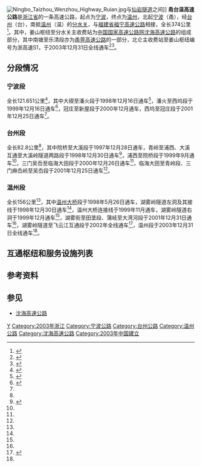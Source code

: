 {{For|2012年通车的与其平行的高速公路|甬台温复线高速公路}}
{{中国高速公路信息框
| 编号 = G15/G1523
| 自定头部 = [[File:China_Expwy_G15_sign_with_name.svg|88px]][[File:China_Expwy_G1523_sign_with_name.svg|120px]]
| 名称 = 沈海高速公路（姜山北－浙闽界）<br/>甬莞高速公路（南塘－乐清）
| 路線簡稱 = 甬台温
| 最近通車日期 = 2003年12月31日
| 规划总里程 = 374
| 起點 = [[宁波市|宁波市]]
| 終點 = [[温州市|温州市]]
}}

{{中国高速公路信息框
| 省名 = Zhejiang
| 编号 = S1YTW
| 名称 = 宁波－台州－温州高速公路（北仑 - 姜山北）
| 路線簡稱 = 甬台温
| 最近通車日期 = 2003年12月31日
| 规划总里程 = 374
| 起點 = [[宁波市|宁波市]]
| 終點 = [[温州市|温州市]]
}}

[[File:Ningbo_Taizhou_Wenzhou_Highway_Ruian.jpg|thumb]]与[[仙岩隧道|仙岩隧道]]之间]]
'''甬台温高速公路'''是[[浙江省|浙江省]]的一条高速公路，起点为[[宁波|宁波]]，终点为[[温州|温州]]，北起[[宁波|宁波]]（甬），经[[台州|台州]]（台），南抵[[温州|温州]]（温）的[[分水关_(浙闽)|分水关]]，与[[福建省|福建省]][[福宁高速公路|福宁高速公路]]相接，全长374公里<ref name="年鉴2004">{{Cite book|title=浙江年鉴2004|author=浙江年鉴编委会|publisher=浙江年鉴社|year=2004|pages=205|issn=1671-6388|chapter=交通·邮电}}</ref>。其中，姜山枢纽至分水关主收费站为[[中国国家高速公路网|中国国家高速公路网]][[沈海高速公路|沈海高速公路]]的组成部分，其中南塘至乐清段亦为[[甬莞高速公路|甬莞高速公路]]的一部分，北仑主收费站至姜山枢纽编号为浙高速S1，于2003年12月31日全线通车<ref name="全线">{{Cite web|title=温州高速公路的前生今世 从零的突破到一千公里的期盼|url=http://wz.zjol.com.cn/jrwz/201910/t20191024_11248583.shtml|accessdate=2020-03-09|work=wz.zjol.com.cn|archive-date=2020-12-12|archive-url=https://web.archive.org/web/20201212065601/http://wz.zjol.com.cn/jrwz/201910/t20191024_11248583.shtml|dead-url=no}}</ref><ref>{{Cite web|title=中国南北大动脉“同三线”高速公路全线贯通|url=http://news.sina.com.cn/c/2003-12-30/12541466191s.shtml|access-date=2021-12-20|work=news.sina.com.cn|archive-date=2021-12-20|archive-url=https://web.archive.org/web/20211220010543/http://news.sina.com.cn/c/2003-12-30/12541466191s.shtml|dead-url=no}}</ref>。

==分段情况==
===宁波段===
全长121.651公里<ref name="年鉴2002">{{Cite book|title=浙江年鉴2002|author1=潘家玮|author2=谭荣尧|publisher=浙江年鉴社|year=2002|pages=219|issn=1671-6388|chapter=交通·邮电}}</ref>，其中大碶至潘火段于1998年12月16日通车<ref name="年鉴2000">{{Cite book|author1=浙江年鉴社|title=浙江年鉴2000|publisher=浙江人民出版社|year=2000|isbn=7-213-02038-2|pages=213|chapter=交通·邮电}}</ref>，潘火至西坞段于1999年12月16日通车<ref name="年鉴2001">{{Cite book|author1=浙江年鉴社|title=浙江年鉴2001|publisher=浙江人民出版社|year=2001|isbn=7-213-02191-5|pages=227|chapter=交通·邮电}}</ref>，冠庄至新屋段于2000年12月通车，西坞至冠庄段于2001年12月25日通车<ref name="年鉴2002"/>。

===台州段===
全长82.8公里<ref name="年鉴2002"/>，其中院桥至大溪段于1997年12月28日通车，青岭至浦西、大溪互通至大溪岭隧道两路段于1998年12月30日通车<ref name="年鉴1999">{{Cite book|author1=浙江年鉴社|title=浙江年鉴1999|publisher=浙江人民出版社|year=1999|isbn=7-213-01830-2|pages=215|chapter=交通·邮电}}</ref>，浦西至院桥段于1999年9月通车<ref name="年鉴2000"/>，三门吴岙至临海大田段于2000年12月26日通车<ref name="年鉴2001"/>，临海大田至青岭段、三门麻岙岭至吴岙段于2001年12月25日通车<ref name="年鉴2002"/>。

===温州段===
全长156公里<ref name="全线"/>，其中[[温州大桥|温州大桥]]段于1998年5月26日通车，湖雾岭隧道左洞及其接线于1998年12月30日通车<ref name="年鉴1999"/>，温州大桥连接线于1999年11月通车，湖雾岭隧道右洞于1999年12月通车<ref name="年鉴2000"/>，湖雾街至田垄段、蒲岐至大湾河段于2001年12月31日通车<ref name="年鉴2002"/>，湖雾岭隧道至飞云江互通段于2002年全线通车<ref name="年鉴2003">{{Cite book|title=浙江年鉴2003|author1=潘家玮|author2=孙建国|publisher=浙江年鉴社|year=2003|pages=206|issn=1671-6388|chapter=交通·邮电}}</ref>，温州段于2003年12月31日全线通车<ref name="全线"/>。

==互通枢纽和服务设施列表==
{{Start expwy exit box|place=1}}
{{Expwy exit group|{{China Expwy Name|S1|路段|P=Zhejiang}}|place=1}}
{{Expwy exit item|type=T|name=北仑|alias=大碶|place=[[宁波市|宁波市]]<br/>[[北仑区|北仑区]]|place rows=2|dist start=31|highway connection={{China Expwy Name|S1DQ|P=Zhejiang}}|comment=大碶疏港高速目前<br/>由此收费站代收通行费（已于2012年5月1日起取消）}}
{{Expwy exit item|type=H|name=大碶|dist start=30|highway connection={{China Expwy Name|S20|P=Zhejiang}}}}
{{Expwy exit item|type=E|name=鄞州东|alias=育王天童|place=[[宁波市|宁波市]]<br/>[[鄞州区|鄞州区]]|place rows=3|dist start=21|road connection={{中国县道名|004|宝瞻公路}}}}
{{Expwy exit item|type=H|name=五乡|dist start=15|highway connection={{China Expwy Name|G1504}}}}
{{Expwy exit item|type=EH|name=宁波东|alias=潘火|dist start=7|highway connection={{China Expwy Name|S5|P=Zhejiang}}|road connection=[[世纪大道_(宁波)|世纪大道]]}}
{{Expwy exit group|{{China Expwy Name|G15|路段}}|place=1}}
{{Expwy exit item|type=H|name=姜山北|place=[[宁波市|宁波市]]<br/>[[鄞州区|鄞州区]]|place rows=2|highway connection={{China Expwy Name|G15}}<br/>{{China Expwy Name|G1504}}}}
{{Expwy exit item|type=E|name=姜山|road connection={{中国县道名|001}}<br/>姜茅路<br/>环镇南路<br/>天童南路}}
{{Expwy exit item|type=E|name=奉化|alias=西坞|place=[[宁波市|宁波市]]<br/>[[奉化区|奉化区]]|place rows=2|road connection={{中国县道名|316|奉化三高连接线}}}}
{{Expwy exit item|type=S|name=奉化}}
{{Expwy exit item|type=E|name=宁海北|alias=西店|place=[[宁波市|宁波市]]<br/>[[宁海县|宁海县]]|place rows=4|road connection={{中国国道名|228}}}}
{{Expwy exit item|type=S|name=宁海}}
{{Expwy exit item|type=E|name=宁海|road connection={{中国省道名|311|P=浙江}}}}
{{Expwy exit item|type=E|name=宁海南|road connection={{中国县道名|414|天河路}}}}
{{Expwy exit item|type=E|name=三门|place=[[台州市|台州市]]<br/>[[三门县|三门县]]|place rows=2|road connection={{中国省道名|214|P=浙江}}<br/>{{中国省道名|224|P=浙江}}}}
{{Expwy exit item|type=H|name=吴岙|highway connection={{China Expwy Name|G1522}}}}
{{Expwy exit item|type=E|name=临海北|place=[[台州市|台州市]]<br/>[[临海市|临海市]]|place rows=4|road connection={{中国省道名|225|P=浙江}}<br/>东大中路<br/>临海大道}}
{{Expwy exit item|type=S|name=台州}}
{{Expwy exit item|type=E|name=临海南|road connection={{中国国道名|104}}}}
{{Expwy exit item|type=H|name=水洋|highway connection={{China Expwy Name|S28|P=Zhejiang}}}}
{{Expwy exit item|type=E|name=台州|place=[[台州市|台州市]]<br/>[[黄岩区|黄岩区]]|place rows=3|road connection=二环北路}}
{{Expwy exit item|type=E|name=台州南|road connection=院沙线}}
{{Expwy exit item|type=H|name=大溪|state=U|highway connection=[[温岭联络线高速公路|温岭联络线]]}}
{{Expwy exit item|type=E|name=大溪|alias=温岭西|place=[[台州市|台州市]]<br/>[[温岭市|温岭市]]|place rows=1|road connection=大石路}}
{{Expwy exit item|type=E|name=雁荡山|place=[[温州市|温州市]]<br/>[[乐清市|乐清市]]|place rows=2|road connection={{中国国道名|104}}}}
{{Expwy exit item|type=S|name=清江}}
{{Expwy exit group|{{China Expwy Name|G1523|L1=G15|路段}}|place=1}}
{{Expwy exit item|type=EH|name=南塘|place=[[温州市|温州市]]<br/>[[乐清市|乐清市]]|place rows=4|highway connection={{China Expwy Name|G1523}}|road connection={{中国国道名|104}}}}
{{Expwy exit item|type=E|name=蒲歧}}
{{Expwy exit item|type=E|name=乐清北|road connection=清东路}}
{{Expwy exit item|type=E|name=乐清|road connection={{中国县道名|019}}}}
{{Expwy exit group|{{China Expwy Name|G15|路段}}|place=1}}
{{Expwy exit item|type=H|name=乐清|place=[[温州市|温州市]]<br/>[[乐清市|乐清市]]|place rows=4|highway connection={{China Expwy Name|G1523}}}}
{{Expwy exit item|type=E|name=柳市北|state=U}}
{{Expwy exit item|type=H|name=大桥北|highway connection={{China Expwy Name|S10|P=Zhejiang}}}}
{{Expwy exit item|type=E|name=大桥北|road connection={{中国国道名|104}}}}
{{Expwy exit item|type=E|name=七都西（东）|place=[[温州市|温州市]]<br/>[[鹿城区|鹿城区]]|place rows=1}}
{{Expwy exit item|type=E|name=温州东|place=[[温州市|温州市]]<br/>[[龙湾区|龙湾区]]|place rows=1|road connection=机场大道}}
{{Expwy exit item|type=H|name=茶山|state=U|place=[[温州市|温州市]]<br/>[[瓯海区|瓯海区]]|place rows=2|highway connection=[[金丽温高速公路|金丽温高速东延线]]|comment=限东延线G1523方向}}
{{Expwy exit item|type=H|name=温州南|highway connection={{China Expwy Name|G1513}}}}
{{Expwy exit item|type=E|name=塘下|place=[[温州市|温州市]]<br/>[[瑞安市|瑞安市]]|place rows=3|road connection={{中国国道名|104}}|comment=位于瓯海区和瑞安市交界}}
{{Expwy exit item|type=E|name=瑞安|road connection=虹桥北路<br/>瑞枫线}}
{{Expwy exit item|type=E|name=飞云|road connection=侨贸大道}}
{{Expwy exit item|type=H|name=万全|place=[[温州市|温州市]]<br/>[[平阳县|平阳县]]|place rows=3|highway connection={{China Expwy Name|S10|P=Zhejiang}}}}
{{Expwy exit item|type=E|name=平阳|road connection={{中国国道名|104}}}}
{{Expwy exit item|type=E|name=萧江|road connection={{中国国道名|104}}<br/>萧龙线}}
{{Expwy exit item|type=E|name=苍南|place=[[温州市|温州市]]<br/>[[苍南县|苍南县]]|place rows=5|road connection=通福路（{{中国国道名|104}}）<br/>苍南大道}}
{{Expwy exit item|type=S|name=苍南}}
{{Expwy exit item|type=E|name=观美|road connection={{中国国道名|104}}<br/>{{中国省道名|232|P=浙江}}}}
{{Expwy exit item|type=T|name=浙闽省界|state=D|comment=已拆除}}
{{Expwy exit item|type=E|name=分水关|road connection={{中国省道名|331|P=浙江}}}}
{{Expwy exit item|type=B|name=浙闽界|place=浙闽界|place rows=1|highway connection={{China Expwy Name|G15|[[福宁高速公路|福宁高速]]}}}}
{{End expwy exit box|place=1}}

==参考资料==
{{Reflist}}
==参见==
*[[沈海高速公路|沈海高速公路]]
{{浙江省高速公路}}
{{宁波道路网}}

[[Category:浙江省高速公路|Y]]
[[Category:2003年浙江|Category:2003年浙江]]
[[Category:宁波公路|Category:宁波公路]]
[[Category:台州公路|Category:台州公路]]
[[Category:温州公路|Category:温州公路]]
[[Category:沈海高速公路|Category:沈海高速公路]]
[[Category:2003年中国建立|Category:2003年中国建立]]
